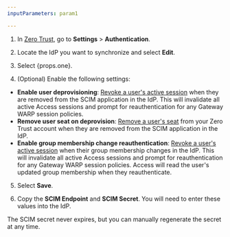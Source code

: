 ```yaml
---
inputParameters: param1

---
```



1. In [Zero Trust](https://one.dash.cloudflare.com), go to **Settings** > **Authentication**.

2. Locate the IdP you want to synchronize and select **Edit**.

3. Select {props.one}.

4. (Optional) Enable the following settings:

* **Enable user deprovisioning**: [Revoke a user's active session](/cloudflare-one/identity/users/session-management/#per-user) when they are removed from the SCIM application in the IdP. This will invalidate all active Access sessions and prompt for reauthentication for any Gateway WARP session policies.
* **Remove user seat on deprovision**: [Remove a user's seat](/cloudflare-one/identity/users/seat-management/) from your Zero Trust account when they are removed from the SCIM application in the IdP.
* **Enable group membership change reauthentication**: [Revoke a user's active session](/cloudflare-one/identity/users/session-management/#per-user) when their group membership changes in the IdP. This will invalidate all active Access sessions and prompt for reauthentication for any Gateway WARP session policies. Access will read the user's updated group membership when they reauthenticate.

5. Select **Save**.

6. Copy the **SCIM Endpoint** and **SCIM Secret**. You will need to enter these values into the IdP.

The SCIM secret never expires, but you can manually regenerate the secret at any time.
